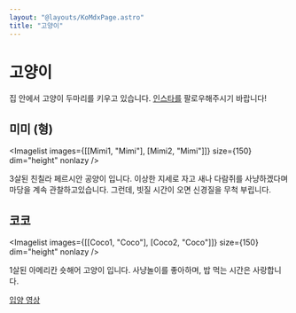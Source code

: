 ```yaml
---
layout: "@layouts/KoMdxPage.astro"
title: "고양이"
---
```




# 고양이

집 안에서 고양이 두마리를 키우고 있습니다.
[인스타를](https://instagram.com/mimiwithcoco) 팔로우해주시기 바랍니다!

## 미미 (형)

<Imagelist images={[[Mimi1, "Mimi"], [Mimi2, "Mimi"]]} size={150} dim="height" nonlazy />

3살된 친칠라 페르시안 공양이 입니다. 이상한 지세로 자고 새나 다람쥐를
사냥하겠다며 마당을 계속 관찰하고있습니다. 그런데, 빗질 시간이 오면 신경질을
무척 부립니다.

## 코코

<Imagelist images={[[Coco1, "Coco"], [Coco2, "Coco"]]} size={150} dim="height" nonlazy />

1살된 아메리칸 숏해어 고양이 입니다. 사냥놀이를 좋아하며, 밥 먹는 시간은
사랑합니다.

[입양 영상](https://www.youtube.com/watch?v=CT01DP6iq_E)
